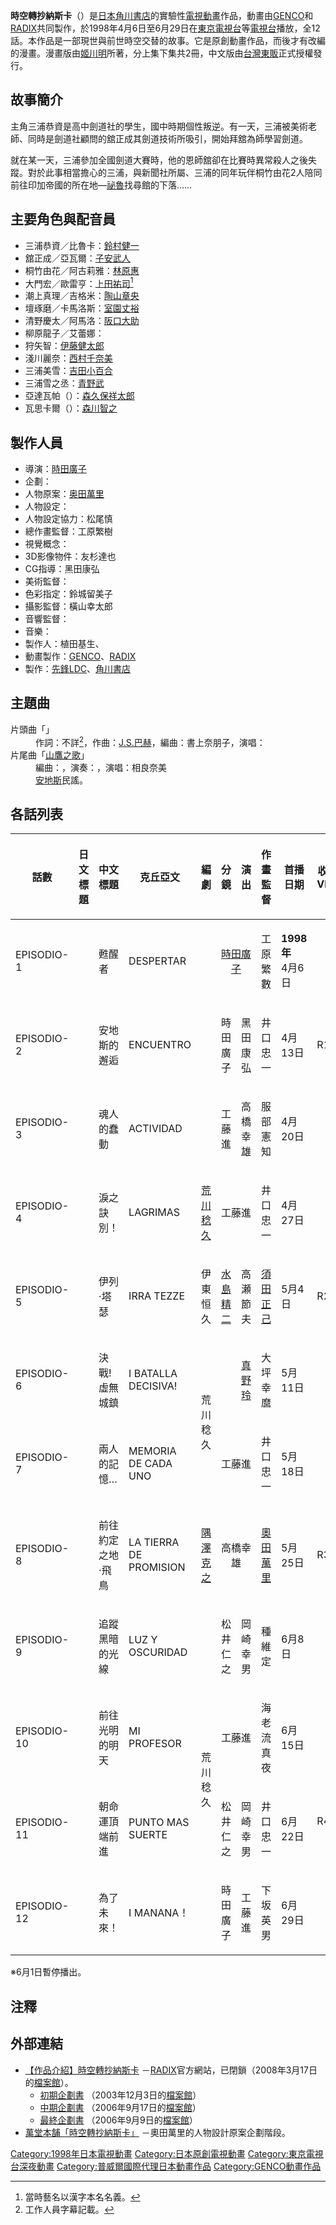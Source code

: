 {{Infobox animanga/Headerofja
|標題= 時空轉抄納斯卡
|圖像= 
|尺寸= 
|說明= 
|日文名稱= {{lang|ja|時空転抄ナスカ}}
|英文名稱= Nazca
|kana= じくうてんしょうナスカ
|romaji= Jikū Tenshō Nasuka
|類型= 
}}
{{Infobox animanga/TVAnime
|標題= 
|圖像= 
|原案= 
|原作= 
|總導演= 
|導演= [[時田廣子|時田廣子]]
|劇本統籌= 
|編劇= {{link-ja|伊東恒久|伊東恒久}}、[[荒川稔久|荒川稔久]]、[[隅澤克之|隅澤克之]]
|人物原案=
|人物設定= {{link-ja|佐野浩敏|佐野浩敏}}
|機械設定= 
|音樂= {{link-ja|齊藤恒芳|斉藤恒芳}}
|音樂製作= 
|動畫製作= [[GENCO|GENCO]]、[[RADIX_ACE_ENTERTAINMENT|RADIX]]
|製作= [[NBC環球娛樂|先鋒LDC]]、[[角川書店|角川書店]]
|代理發行= {{flagicon|TWN}} [[普威爾國際|普威爾國際]]
|其他代理發行= 
|播放電視台= {{flagicon|JPN}} [[東京電視台|東京電視台]]
|其他電視台= {{flagicon|TWN}} [[中都卡通台|中都卡通台]]
|播放開始= 1998年4月6日
|播放結束= 6月29日
|網路= 
|話數= 全12話
|其他= 
|版權= 
}}
{{Infobox animanga/Footerofja}}
'''時空轉抄納斯卡'''（{{lang-ja|時空転抄ナスカ}}）是[[日本|日本]][[角川書店|角川書店]]的實驗性[[電視動畫|電視動畫]]作品，動畫由[[GENCO|GENCO]]和[[RADIX_ACE_ENTERTAINMENT|RADIX]]共同製作，於1998年4月6日至6月29日在[[東京電視台|東京電視台]]等[[電視台|電視台]]播放，全12話。本作品是一部現世與前世時空交替的故事。它是原創動畫作品，而後才有改編的漫畫。漫畫版由[[姬川明|姬川明]]所著，分上集下集共2冊，中文版由[[台灣東販|台灣東販]]正式授權發行。

== 故事簡介 ==
主角三浦恭資是高中劍道社的學生，國中時期個性叛逆。有一天，三浦被美術老師、同時是劍道社顧問的舘正成其劍道技術所吸引，開始拜舘為師學習劍道。

就在某一天，三浦參加全國劍道大賽時，他的恩師舘卻在比賽時異常殺人之後失蹤。對於此事相當擔心的三浦，與新聞社所屬、三浦的同年玩伴桐竹由花2人陪同前往印加帝國的所在地—[[祕魯|祕魯]]找尋館的下落……

== 主要角色與配音員 ==
* 三浦恭資／比魯卡：[[鈴村健一|鈴村健一]]
* 舘正成／亞瓦爾：[[子安武人|子安武人]]
* 桐竹由花／阿古莉雅：[[林原惠|林原惠]]
* 大門宏／歐雷亨：[[上田祐司|上田祐司]]<ref>當時藝名以漢字本名名義。</ref>
* 潮上真理／吉格米：[[陶山章央|陶山章央]]
* 壇琢磨／卡馬洛斯：[[室園丈裕|室園丈裕]]
* 清野慶太／阿馬洛：[[阪口大助|阪口大助]]
* 柳原龍子／艾蕾娜：{{link-ja|水野愛日|水野愛日}}
* 狩矢智：[[伊藤健太郎_(聲優)|伊藤健太郎]]
* 淺川麗奈：[[西村千奈美|西村千奈美]]
* 三浦美雪：[[吉田小百合|吉田小百合]]
* 三浦雪之丞：[[青野武|青野武]]
* 亞達瓦帕（{{lang|ja|アタワルパ}}）：[[森久保祥太郎|森久保祥太郎]]
* 瓦思卡爾（{{lang|ja|ワスカル}}）：[[森川智之|森川智之]]

== 製作人員 ==
* 導演：[[時田廣子|時田廣子]]
* 企劃：{{link-ja|真木太郎|真木太郎}}
* 人物原案：[[奥田萬里|奥田萬里]]
* 人物設定：{{link-ja|佐野浩敏|佐野浩敏}}
* 人物設定協力：松尾慎
* 總作畫監督：工原繁樹
* 視覺概念：{{link-ja|大野安之|大野安之}}
* 3D影像物件：友杉達也
* CG指導：黑田康弘
* 美術監督：{{link-ja|中村光毅|中村光毅}}
* 色彩指定：鈴城留美子
* 攝影監督：橫山幸太郎
* 音響監督：{{link-ja|田中英行|田中英行}}
* 音樂：{{link-ja|齊藤恒芳|斉藤恒芳}}
* 製作人：植田基生、{{link-ja|上田耕行|上田耕行}}
* 動畫製作：[[GENCO|GENCO]]、[[RADIX_ACE_ENTERTAINMENT|RADIX]]
* 製作：[[NBC環球娛樂|先鋒LDC]]、[[角川書店|角川書店]]

== 主題曲 ==
; 片頭曲「{{lang|ja|愛のフーガ}}」
: 作詞：不詳<ref>工作人員字幕記載。</ref>，作曲：[[约翰·塞巴斯蒂安·巴赫|J.S.巴赫]]，編曲：書上奈朋子，演唱：{{link-ja|The Eccentric Opera|ジ・エキセントリック・オペラ}}
; 片尾曲「[[山鷹之歌|山鷹之歌]]」
: 編曲：{{link-ja|齊藤恒芳|斉藤恒芳}}，演奏：{{link-ja|葉加瀨太郎|葉加瀬太郎}}，演唱：相良奈美
: [[安地斯山脈|安地斯]]民謠。

== 各話列表 ==
{|class="wikitable" style="font-size:small; margin:0px auto; text-align:center;" 
|-
!話數!!日文標題!!中文標題!!克丘亞文!!編劇!!分鏡!!演出!!作畫監督!!首播日期!!收錄VHS
|-
|EPISODIO-1||{{lang|ja|目覚めし者たち}}||甦醒者||DESPERTAR||rowspan="3"|{{link-ja|伊東恒久|伊東恒久}}||colspan="2" style="text-align:center"|[[時田廣子|時田廣子]]||工原繁數||'''1998年'''<br />4月6日||rowspan="3"|R1
|-
|EPISODIO-2||{{lang|ja|アンデスの邂逅}}||安地斯的邂逅||ENCUENTRO||時田廣子||黑田康弘||井口忠一||4月13日
|-
|EPISODIO-3||{{lang|ja|魂人の蠢動}}||魂人的蠢動||ACTIVIDAD||工藤進||高橋幸雄||服部憲知||4月20日
|-
|EPISODIO-4||{{lang|ja|涙！そして決別！}}||淚之訣別！||LAGRIMAS||[[荒川稔久|荒川稔久]]||colspan="2" style="text-align:center"|工藤進||井口忠一||4月27日||rowspan="3"|R2
|-
|EPISODIO-5||{{lang|ja|イリャ·テッセ}}||伊列·塔瑟||IRRA TEZZE||伊東恒久||[[水島精二|水島精二]]||高瀬節夫||[[須田正己|須田正己]]||5月4日
|-
|EPISODIO-6||{{lang|ja|決戦！虚無の街}}||決戰!虛無城鎮||I BATALLA DECISIVA!||rowspan="2"|荒川稔久||{{link-ja|松井仁之|まついひとゆき}}||[[真野玲|真野玲]]||大坪幸麿||5月11日
|-
|EPISODIO-7||{{lang|ja|記憶…それぞれの二人}}||兩人的記憶…||MEMORIA DE CADA UNO||colspan="2" style="text-align:center"|工藤進||井口忠一||5月18日||rowspan="3"|R3
|-
|EPISODIO-8||{{lang|ja|約束の地·アスカへ}}||前往約定之地·飛鳥||LA TIERRA DE PROMISION||[[隅澤克之|隅澤克之]]||colspan="2" style="text-align:center"|高橋幸雄||[[奧田萬里|奧田萬里]]||5月25日
|-
|EPISODIO-9||{{lang|ja|闇を追う光}}||追蹤黑暗的光線||LUZ Y OSCURIDAD||rowspan="4"|荒川稔久||松井仁之||岡崎幸男||種維定||6月8日
|-
|EPISODIO-10||{{lang|ja|灯の向こうの明日へ}}||前往光明的明天||MI PROFESOR||colspan="2" style="text-align:center"|工藤進||海老流真夜||6月15日||rowspan="3"|R4
|-
|EPISODIO-11||{{lang|ja|運命の頂に向かって}}||朝命運頂端前進||PUNTO MAS SUERTE||松井仁之||岡崎幸男||井口忠一||6月22日
|-
|EPISODIO-12||{{lang|ja|そして未来のために！}}||為了未來！||I MANANA！||時田廣子||工藤進||下坂英男||6月29日
|}
※6月1日暫停播出。

== 注釋 ==
{{reflist}}

== 外部連結 ==
* [https://web.archive.org/web/20080317135059/http://www.radixzero.co.jp/works/works_03.html 【作品介紹】時空轉抄納斯卡] {{ja icon}}－[[RADIX_ACE_ENTERTAINMENT|RADIX]]官方網站，已閉鎖（2008年3月17日的[[網際網路檔案館|檔案館]]）。
** [https://web.archive.org/web/20031203150143/http://www.radixzero.co.jp/pdf/nazca_syoki.pdf 初期企劃書] {{ja icon}}（2003年12月3日的[[網際網路檔案館|檔案館]]）
** [https://web.archive.org/web/20060917165248/http://www.radixzero.co.jp/pdf/nazca_cyuki.pdf 中期企劃書] {{ja icon}}（2006年9月17日的[[網際網路檔案館|檔案館]]）
** [https://web.archive.org/web/20060909120500/http://www.radixzero.co.jp/pdf/nazca_saisyu.pdf 最終企劃書] {{ja icon}}（2006年9月9日的[[網際網路檔案館|檔案館]]）
* [https://web.archive.org/web/20110827194321/http://www10.ocn.ne.jp/~maturi/yorozudou/NASUKA-R/NASUKA.html 萬堂本舗「時空轉抄納斯卡」] {{ja icon}}－奧田萬里的人物設計原案企劃階段。

{{時田廣子執導作品}}
{{東京電視台星期一深夜動畫}}
{{DEFAULTSORT:Jikū Tenshō Nasuka}}
[[Category:1998年日本電視動畫|Category:1998年日本電視動畫]]
[[Category:日本原創電視動畫|Category:日本原創電視動畫]]
[[Category:東京電視台深夜動畫|Category:東京電視台深夜動畫]]
[[Category:普威爾國際代理日本動畫作品|Category:普威爾國際代理日本動畫作品]]

[[Category:GENCO動畫作品|Category:GENCO動畫作品]]